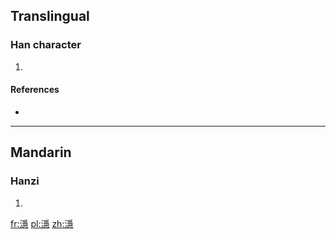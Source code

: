 ==Translingual==

===Han character===
{{Han char|rn=85|rad=水|as=14|sn=17|four=3213<sub>7</sub>|canj=水月一心 (EBMP)}}

# {{defn|Han|sort=水14}}

====References====
* {{Han ref|kx=0656.140|dkj=18510|dj=1066.180|hdz=31771.030|uh=6FE6|ud=28646|bh=ED56|bd=60758}}

----

==Mandarin==

===Hanzi===
{{cmn-hanzi|pin=[[yǐn]] ([[yin3]])|wg=yin<sup>3</sup>}}

# {{defn|Mandarin|sort=水14}}

[[fr:濦]]
[[pl:濦]]
[[zh:濦]]